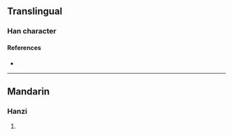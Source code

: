 {{character info}}
==Translingual==

===Han character===
{{Han char|rn=99|rad=甘|as=08|sn=13|four=24217|canj=YUTM|ids=⿺虎甘}}

====References====
* {{Han ref|kx=0754.150|dkj=21658|dj=1161.080|hdz=42823.030|uh=751D|ud=29981|bh=DEC3|bd=57027}}

----

==Mandarin==

===Hanzi===
{{cmn-hanzi|pin=[[hān]] ([[han1]])|wg=han<sup>1</sup>}}

# {{rfdef|cmn|sort=甘08}}